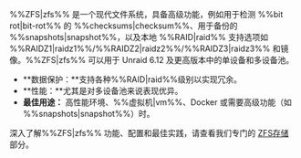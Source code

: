 %%ZFS|zfs%% 是一个现代文件系统，具备高级功能，例如用于检测 %%bit rot|bit-rot%% 的 %%checksums|checksum%%、用于备份的 %%snapshots|snapshot%%，以及本地 %%RAID|raid%% 支持选项如 %%RAIDZ1|raidz1%%/%%RAIDZ2|raidz2%%/%%RAIDZ3|raidz3%% 和镜像。%%ZFS|zfs%% 可以用于 Unraid 6.12 及更高版本中的单设备和多设备池。

- \*\*数据保护：\*\*支持各种%%RAID&#124;raid%%级别以实现冗余。
- \*\*性能：\*\*尤其是对多设备池来说表现优异。
- **最佳用途：** 高性能环境、%%虚拟机|vm%%、Docker 或需要高级功能（如 %%snapshots|snapshot%%）时。

深入了解%%ZFS|zfs%% 功能、配置和最佳实践，请查看我们专门的 [ZFS存储](../../../advanced-configurations/optimize-storage/zfs-storage.mdx) 部分。
